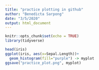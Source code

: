 ```yaml
---
title: "practice plotting in github"
author: "Benedicta Sarpong"
date: "3/5/2020"
output: html_document
---
```


```r
knitr::opts_chunk$set(echo = TRUE)
library(tidyverse)
```



```r
head(iris)
ggplot(iris, aes(x=Sepal.Length))+
  geom_histogram(fill="purple") -> myplot
ggsave("practice_plot.png", myplot)


```

